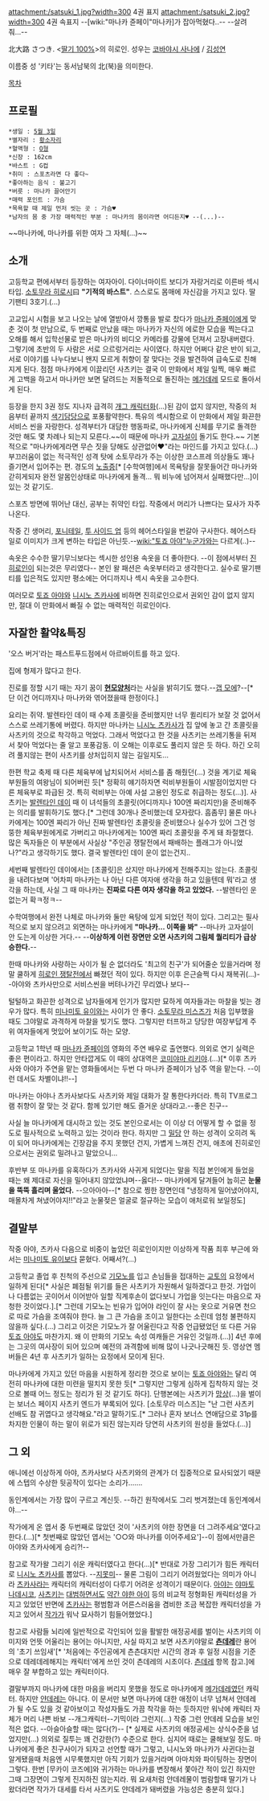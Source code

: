 attachment:/satsuki_1.jpg?width=300
4권 표지
attachment:/satsuki_2.jpg?width=300
4권 속표지 --[wiki:"마나카 쥰페이"마나카]가 잡아먹혔다..-- --살려줘...--

北大路 さつき. <[[딸기 100%]]>의 히로인. 성우는 [[코바야시 사나에]] / [[김성연]]

이름중 성 '키타'는 동서남북의 北(북)을 의미한다.

[[목차]]
== 프로필 ==
 *생일 : [[5월 3일]]
 *별자리 : [[황소자리]]
 *혈액형 : [[O형]]
 *신장 : 162cm
 *바스트 : G컵
 *취미 : 스포츠라면 다 좋다~
 *좋아하는 음식 : 불고기
 *버릇 : 마나카 끌어안기
 *매력 포인트 : 가슴
 *목욕할 때 제일 먼저 씻는 곳 : 가슴♥
 *남자의 몸 중 가장 매력적인 부분 : 마나카의 몸이라면 어디든지♥ --(...)--
~~마나카에, 마나카를 위한 여자 그 자체(...)~~
== 소개 ==
고등학교 편에서부터 등장하는 여자아이. 다이너마이트 보디가 자랑거리로 이른바 섹시 타입. [[소토무라 히로시]]曰 '''"기적의 바스트"'''. 스스로도 몸매에 자신감을 가지고 있다. 딸기팬티 3호기.(...)

고교입시 시험을 보고 나오는 날에 열받아서 깡통을 발로 찼다가 [[마나카 쥰페이]]에게 맞춘 것이 첫 만남으로, 두 번째로 만났을 때는 마나카가 자신의 에로한 모습을 찍는다고 오해를 해서 입학선물로 받은 마나카의 비디오 카메라를 강물에 던져서 고장내버렸다. 그렇기에 초반의 두 사람은 서로 으르렁거리는 사이였다. 하지만 어쩌다 같은 반이 되고, 서로 이야기를 나누다보니 왠지 모르게 취향이 잘 맞다는 것을 발견하여 급속도로 친해지게 된다. 점점 마나카에게 이끌리던 사츠키는 결국 이 만화에서 제일 일찍, 매우 빠르게 고백을 하고서 마나카만 보면 달려드는 저돌적으로 돌진하는 [[메가데레]] 모드로 돌아서게 된다.

등장을 한지 3권 정도 지나자 급격히 [[개그 캐릭터]]화(...)된 감이 없지 않지만, 작중의 처음부터 끝까지 [[색기담당]]으로 포풍활약한다. 특유의 섹시함으로 이 만화에서 제일 화끈한 서비스 씬을 자랑한다. 성격부터가 대담한 행동파로, 마나카에게 신체를 무기로 돌격한 것만 해도 몇 차례나 되는지 모른다.~~이 때문에 마나카 [[고자]]설이 돌기도 한다.~~ 기본적으로 "마나카에게라면 무슨 짓을 당해도 상관없어♥"라는 마인드를 가지고 있다.(...) 부끄러움이 없는 적극적인 성격 탓에 소토무라가 주는 이상한 코스프레 의상들도 꽤나 즐기면서 입어주는 편. 경도의 [[노출증]][* [수학여행]에서 목욕탕을 잘못들어간 마나카와 갇히게되자 완전 알몸인상태로 마나카에게 돌격... 뭐 비누에 넘어져서 실패했다만...]이 있는 것 같기도.

스포츠 방면에 뛰어난 대신, 공부는 쥐약인 타입. 작중에서 머리가 나쁘다는 묘사가 자주 나온다.

작중 긴 생머리, [[포니테일]], [[투 사이드 업]] 등의 헤어스타일을 번갈아 구사한다. 헤어스타일로 이미지가 크게 변하는 타입은 아닌듯.--[[wiki:"토죠 아야"누군가]]와는 다르게(..)--

속옷은 수수한 딸기무늬보다는 섹시한 성인용 속옷을 더 좋아한다. --이 점에서부터 [[진히로인]]이 되는것은 무리였다-- 본인 왈 패션은 속옷부터라고 생각한다고. 실수로 딸기팬티를 입은적도 있지만 평소에는 어디까지나 섹시 속옷을 고수한다.

여러모로 [[토죠 아야]]와 [[니시노 츠카사]]에 비하면 진히로인으로서 권외인 감이 없지 않지만, 절대 이 만화에서 빠질 수 없는 매력적인 히로인이다.

== 자잘한 활약&특징 ==
'오스 버거'라는 패스트푸드점에서 아르바이트를 하고 있다.

집에 형제가 많다고 한다.

진로를 정할 시기 때는 자기 꿈이 '''[[현모양처]]'''라는 사실을 밝히기도 했다.--[[갭 모에]]?--[* 단 이건 어디까지나 마나카와 엮어졌을때 한정이다.]

요리는 쥐약. 발렌타인 데이 때 수제 초콜릿을 준비했지만 너무 퀼리티가 보잘 것 없어서 스스로 쓰레기통에 버렸다. 하지만 마나카는 [[니시노 츠카사]]가 집 앞에 놓고 간 초콜릿을 사츠키의 것으로 착각하고 먹었다. 그래서 먹었다고 한 것을 사츠키는 쓰레기통을 뒤져서 찾아 먹었다는 줄 알고 포풍감동. 이 오해는 이후로도 풀리지 않은 듯 하다. 하긴 오히려 풀지않는 편이 사츠키를 상처입히지 않는 길일지도...

한편 학교 축제 때 다른 체육부에 납치되어서 서비스를 좀 해줬던(...) 것을 계기로 체육부원들의 여왕님이 되어버린 듯[* 정확히 얘기하자면 럭비부원들이 시발점이었지만 다른 체육부로 파급된 것. 특히 럭비부는 아예 사설 고용인 정도로 취급하는 정도(...)]. 사츠키는 [[발렌타인 데이]] 때 이 녀석들의 초콜릿(어디까지나 100엔 짜리지만)을 준비해주는 의리를 발휘하기도 했다.[* 그런데 30개나 준비했는데 모자랐다. 흠좀무] 물론 마나카에게는 100엔 짜리가 아닌 진짜 발렌타인 초콜릿을 준비했으나 실수가 있어 그건 엉뚱한 체육부원에게로 가버리고 마나카에게는 100엔 짜리 초콜릿을 주게 돼 좌절했다. 많은 독자들은 이 부분에서 사실상 "주인공 쟁탈전에서 패배하는 플래그가 아니었나?"라고 생각하기도 했다. 결국 발렌타인 데이 운이 없는건지..

세번째 발렌타인 데이에서는 [초콜릿]은 샀지만 마나카에게 전해주지는 않는다. 초콜릿을 내려다보며 '어차피 마나카는 나 아닌 다른 여자애 생각을 하고 있을텐데 뭐'라고 생각을 하는데, 사실 그 때 마나카는 '''진짜로 다른 여자 생각을 하고 있었다.''' --발렌타인 운 없는거 확ㅋ정ㅋ--

수학여행에서 완전 나체로 마나카와 둘만 욕탕에 있게 되었던 적이 있다. 그리고는 필사적으로 보지 않으려고 외면하는 마나카에게 '''"마나카... 이쪽을 봐"''' --마나카 고자설이 안 도는게 이상한 거다.-- --'''이상하게 이런 장면만 오면 사츠키의 그림체 퀄리티가 급상승한다.'''--

한때 마나카와 사랑하는 사이가 될 순 없더라도 '최고의 친구'가 되어줄순 있을거라며 정말 쿨하게 [[히로인 쟁탈전]]에서 빠졌던 적이 있다. 하지만 이후 은근슬쩍 다시 재복귀(...)--아야와 츠카사만으로 서비스씬을 버텨나가긴 무리였나 보다--

털털하고 화끈한 성격으로 남자들에게 인기가 많지만 묘하게 여자들과는 마찰을 빚는 경우가 많다. 특히 [[미나미토 유이]]와는 사이가 안 좋다. [[소토무라 미스즈]]가 처음 입부했을 때도 그야말로 과격하게 마찰을 빚기도 했다. 그렇지만 터프하고 당당한 여장부답게 주위 여자들에게 멋있어 보이기도 하는 모양.

고등학교 1학년 때 [[마나카 쥰페이]]의 영화의 주연 배우로 출연했다. 의외로 연기 실력은 좋은 편이라고. 하지만 안타깝게도 이 때의 상대역은 [[코미야마 리키야]].(...)[* 이후 츠카사와 아야가 주연을 맡는 영화들에서는 두번 다 마나카 쥰페이가 남주 역을 맡는다. --이런 데서도 차별이냐!!--]

마나카는 아야나 츠카사보다도 사츠키와 제일 대화가 잘 통한다카더라. 특히 TV프로그램 취향이 잘 맞는 것 같다. 함께 있기만 해도 즐거운 상대라고.--좋은 친구--

사실 늘 마나카에게 대시하고 있는 것도 본인으로서는 이 이상 더 어떻게 할 수 없을 정도로 필사적으로 노력하고 있는 것이라 한다. 하지만 그 [[밀당]] 안 하는 성격이 오히려 독이 되어 마나카에게는 긴장감을 주지 못했던 건지, 가볍게 느껴진 건지, 애초에 진히로인으로서는 권외로 밀려나고 말았으니...

후반부 또 마나카를 유혹하다가 츠카사와 사귀게 되었다는 말을 직접 본인에게 들었을 때는 왜 제대로 자신을 밀어내지 않았었냐며--옳다!-- 마나카에게 달겨들어 눕히곤 '''눈물을 뚝뚝 흘리며 울었다.''' --으아아아--[* 참으로 찡한 장면인데 "냉정하게 밀어냈어야지, 매몰차게 쳐냈어야지!!"라고 눈물젖은 얼굴로 절규하는 모습이 애처로워 보일정도]

== 결말부 ==
작중 아야, 츠카사 다음으로 비중이 높았던 히로인이지만 이상하게 작품 최후 부근에 와서는 [[미나미토 유이]]보다 묻혔다. 어째서?(...)

고등학교 졸업 후 친척의 주선으로 [[기모노]]를 입고 손님들을 접대하는 [[교토]]의 요정에서 일하게 된다[* 사실은 폐점될 위기를 들은 사츠키가 자원해서 일하겠다고 한것. 가업이나 다름없는 곳이어서 이어받아 일할 직계후손이 없다보니 가업을 잇는다는 마음으로 자청한 것이었다.].[* 그런데 기모노는 빈유가 입어야 라인이 잘 사는 옷으로 거유면 천으로 따로 가슴을 조여줘야 한다. 늘 그 큰 가슴을 조이고 일한다는 소린데 엄청 불편하지 않을까 싶다.(...) 그리고 이것은 기모노가 잘 어울린다고 작중 언급됐었던 또 다른 거유 [[토죠 아야]]도 마찬가지. 왜 이 만화의 기모노 속성 여캐들은 거유인 것일까.(...)] 4년 후에는 그곳의 여사장이 되어 있으며 예전의 과격함에 비해 많이 나긋나긋해진 듯. 영상연 멤버들은 4년 후 사츠키가 일하는 요정에서 모이게 된다.

마나카에게 가지고 있던 마음을 시원하게 정리한 것으로 보이는 [[토죠 아야]]와는 달리 여전히 마나카에 대한 미련을 떨치지 못한 듯[* 그렇지만 그렇게 심하게 집착하지 않는 것으로 볼때 어느 정도는 정리가 된 것 같기도 하다].
단행본에는 사츠키가 [[망상]](…)을 벌이는 보너스 페이지 사츠키 엔드가 부록되어 있다. [소토무라 미스즈]는 "난 그런 사츠키 선배도 참 귀엽다고 생각해요."라고 말하기도.[* 그러나 혼자 보너스 연애담으로 31p를 차지한 인물이 하는 말이 위로가 되진 않는지라 당연히 사츠키의 원성을 들었다.(...)]

== 그 외 ==
애니에선 이상하게 아야, 츠카사보다 사츠키와의 관계가 더 집중적으로 묘사되었기 때문에 스텝의 수상한 뒷공작이 있다는 소리가…….

동인계에서는 가장 많이 구르고 계신듯. --하긴 원작에서도 그리 벗겨졌는데 동인계에서야…--

작가에게 온 엽서 중 두번째로 많았던 것이 '사츠키의 야한 장면을 더 그려주세요'였다고 한다.(...)[* 첫번째로 많았던 엽서는 '○○와 마나카를 이어주세요']--이 점에서만큼은 아야와 츠카사에게 승리?!--

참고로 작가왈 그리기 쉬운 캐릭터였다고 한다(...)[* 반대로 가장 그리기가 힘든 캐릭터로 [[니시노 츠카사]]를 뽑았다. --[[지못미]]-- 물론 그림이 그리기 어려웠었다는 의미가 아니라 [[니시노 츠카사|츠카사]]라는 캐릭터의 캐릭터성이 다루기 어려운 성격이기 때문이다. [[토죠 아야|아야]]는 [[야마토 나데시코]], [[기타오오지 사츠키|사츠키]]는 [[메가데레|대범하면서도]] [[색기담당|약간 야한 아이]] 등의 비교적 정형화된 캐릭터성을 가지고 있었던 반면에 [[니시노 츠카사|츠카사]]는 평범함과 어른스러움을 겸비한 조금 복잡한 캐릭터성을 가지고 있어서 [[카와시타 미즈키|작가]]가 워낙 묘사하기 힘들어했었다.]

참고로 사람들 뇌리에 일반적으로 각인되어 있을 활발한 애정공세를 벌이는 사츠키의 이미지와 언뜻 어울리는 용어는 아니지만, 사실 따지고 보면 사츠키야말로 '''[[츤데레]]'''란 용어의 '초기 쓰임새'[* '처음에는 주인공에게 츤츤대지만 시간의 경과 후 일정 시점을 기준으로 데레데레해지는 캐릭터'에게 쓰인 것이 츤데레의 시초이다. [[츤데레]] 항목 참고.]에 매우 잘 부합하고 있는 캐릭터이다.

결말부까지 마나카에 대한 마음을 버리지 못했을 정도로 마나카에게 [[메가데레]]였던 캐릭터. 하지만 [[얀데레]]는 아니다. 이 문서만 보면 마나카에 대한 애정이 너무 넘쳐서 얀데레가 될 수도 있을 것 같아보이고 작성자들도 가끔 착각을 하는 듯하지만 워낙에 캐릭터 자체가 머리 나쁜 바보 --개그캐릭터--기믹이라 그런지(...) 작중 그런 얀데레 모습을 보인 적은 없다. --아슬아슬할 때는 많다(?)-- [* 실제로 사츠키의 애정공세는 상식수준을 넘었지만(...) 의외로 질투는 꽤 건강한(?) 수준으로 한다. 심지어 때로는 쿨해보일 정도. 마나카에게 좋은 친구사이가 되자고 선언할 때가 그렇고, 니시노와 마나카가 사귄다는걸 알게됐을때 처음엔 시무룩했지만 아직 기회가 있을거라며 아마치와 파이팅하는 장면이 그렇다. 한번 [무카이 코즈에]와 귀가하는 마나카를 변장해서 쫓아간 적이 있긴 하지만 그때 그장면이 그렇게 진지하진 않는지라. 뭐 요새처럼 얀데레물이 범람할때 딸기가 나왔더라면 작가가 대세를 타서 사츠키도 얀데레가 돼버렸을 가능성은 충분히 있다.]

